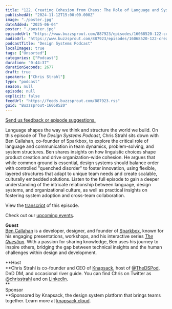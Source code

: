 ```yaml
---
title: "122. Creating Cohesion from Chaos: The Role of Language and System Design with Ben Callahan"
publishedAt: "2024-11-12T15:00:00.000Z"
image: "./poster.jpg"
dateAdded: "2025-06-04"
poster: "./poster.jpg"
episodeUrl: "https://www.buzzsprout.com/887923/episodes/16068520-122-creating-cohesion-from-chaos-the-role-of-language-and-system-design-with-ben-callahan.mp3"
audioUrl: "https://www.buzzsprout.com/887923/episodes/16068520-122-creating-cohesion-from-chaos-the-role-of-language-and-system-design-with-ben-callahan.mp3"
podcastTitle: "Design Systems Podcast"
localImages: true
tags: ["Unsorted"]
categories: ["Podcast"]
duration: "0:44:37"
durationSeconds: 2677
draft: true
speakers: ["Chris Strahl"]
type: "podcast"
season: null
episode: null
explicit: false
feedUrl: "https://feeds.buzzsprout.com/887923.rss"
guid: "Buzzsprout-16068520"
---
```

[Send us feedback or episode suggestions.](https://www.buzzsprout.com/twilio/text_messages/887923/open_sms)

Language shapes the way we think and structure the world we build. On this episode of _The Design Systems Podcast_, Chris Strahl sits down with Ben Callahan, co-founder of Sparkbox, to explore the critical role of language and communication in team dynamics, problem-solving, and system structures. Ben shares insights on how linguistic choices shape product creation and drive organization-wide cohesion. He argues that while common ground is essential, design systems should balance order with controlled "quenched disorder" to foster innovation, using flexible, layered structures that adapt to unique team needs and create scalable, culturally embedded solutions. Listen to the full episode to gain a deeper understanding of the intricate relationship between language, design systems, and organizational culture, as well as practical insights on fostering system adoption and cross-team collaboration.  
  
View the [transcript](https://docs.google.com/document/d/1XW9KzRBwsf82UPw-wze5TPE1PY_ww_iyuRYQDfF2jMk/edit?tab=t.0#heading=h.m7y63er2g4ty) of this episode.

Check out our [upcoming events](https://www.knapsack.cloud/events).

**Guest**  
[Ben Callahan](https://bencallahan.com/) is a developer, designer, and founder of [Sparkbox](https://sparkbox.com/), known for his engaging presentations, workshops, and his interactive series [_The Question_](https://us9.list-manage.com/survey?u=0f766efbf71b1e45af76b770b&id=eb63354558&attribution=false). With a passion for sharing knowledge, Ben uses his journey to inspire others, bridging the gap between technical insights and the human challenges within design and development.

**Host  
**Chris Strahl is co-founder and CEO of [Knapsack](https://www.knapsack.cloud/), host of [@TheDSPod](https://twitter.com/thedspod), DnD DM, and occasional river guide. You can find Chris on Twitter as [@chrisstrahl](https://twitter.com/chrisstrahl) and on [LinkedIn](https://www.linkedin.com/in/chrisstrahl/).  
**  
Sponsor  
**Sponsored by Knapsack, the design system platform that brings teams together. Learn more at [knapsack.cloud](https://www.knapsack.cloud/?utm_source=podcast).
